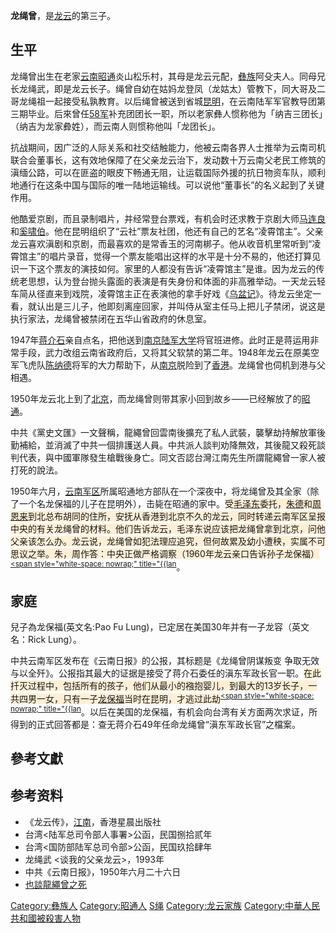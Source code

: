 '''龙绳曾'''{{BD|1912年||1950年||}}，是[[龙云|龙云]]的第三子。

==生平==                                                                                                                   
龙绳曾出生在老家[[云南|云南]][[昭通|昭通]]炎山松乐村，其母是龙云元配，[[彝族|彝族]]阿殳夫人。同母兄长龙绳武，即是龙云长子。绳曾自幼在姑妈龙登凤（龙姑太）管教下，同大哥及二哥龙绳祖一起接受私孰教育。以后绳曾被送到省城[[昆明|昆明]]，在云南陆军军官教导团第三期毕业。后來曾任[[58军|58军]]补充团团长一职，所以老家彝人惯称他为「纳吉三团长」（纳吉为龙家彜姓），而云南人则惯称他叫「龙团长」。

抗战期间，因广泛的人际关系和社交结触能力，他被云南各界人士推举为云南司机联合会董事长，这有效地保障了在父亲龙云治下，发动数十万云南父老民工修筑的滇缅公路，可以在匪盗的眼皮下畅通无阻，让运载国际外援的抗日物资车队，顺利地通行在这条中国与国际的唯一陆地运输线。可以说他“董事长”的名义起到了关键作用。

他酷爱京剧，而且录制唱片，并经常登台票戏，有机会时还求教于京剧大师[[马连良|马连良]]和[[奚啸伯|奚啸伯]]。他在昆明组织了“云社”票友社团，他还有自己的艺名“凌霄馆主”。父亲龙云喜欢滇剧和京剧，而最喜欢的是常香玉的河南梆子。他从收音机里常听到“凌霄馆主”的唱片录音，觉得一个票友能唱出这样的水平是十分不易的，他还打算见识一下这个票友的演技如何。家里的人都没有告诉“凌霄馆主”是谁。因为龙云的传统老思想，认为登台抛头露面的表演是有失身份和体面的非高雅举动。一天龙云轻车简从径直来到戏院，凌霄馆主正在表演他的拿手好戏《[[乌盆记|乌盆记]]》。待龙云坐定一看，就认出是三儿子，他即刻离座回家，并叫侍从室主任马上把儿子禁闭，说这是执行家法，龙绳曾被禁闭在五华山省政府的休息室。

1947年[[蒋介石|蒋介石]]亲自点名，把他送到[[南京陆军大学|南京陆军大学]]将官班进修。此时正是蒋运用非常手段，武力改组云南省政府后，又将其父软禁的第二年。1948年龙云在原美空军飞虎队[[陈纳德|陈纳德]]将军的大力帮助下，从[[南京|南京]]脱险到了[[香港|香港]]。龙绳曾也伺机到港与父相遇。

1950年龙云北上到了[[北京|北京]]，而龙绳曾则带其家小回到故乡——已经解放了的[[昭通|昭通]]。                                                                     

中共《黨史文匯》一文聲稱{{r|也谈龙绳曾之死}}，龍繩曾回雲南後擴充了私人武裝，襲擊劫持解放軍後勤補給，並消滅了中共一個排護送人員。中共派人談判劝降無效，其後龍又殺死談判代表，與中國軍隊發生槍戰後身亡。同文否認台灣江南先生所謂龍繩曾一家人被打死的說法。

1950年六月，[[云南军区|云南军区]]所属昭通地方部队在一个深夜中，将龙绳曾及其全家（除了一个名龙保福的儿子在昆明外），击毙在昭通的家中。<span class="noprint" style="background-color:#FFEFD6;" title="{{lan|zh-hans=需要提供文献来源|zh-hant=需要提供文獻來源}}">受[[毛泽东|毛泽东]]委托，[[朱德|朱德]]和[[周恩来|周恩来]]到北总布胡同的住所，安抚从香港到北京不久的龙云，同时转递云南军区呈报中央的有关龙绳曾的材料。他们告诉龙云，毛泽东说应该把龙绳曾拿到北京，问他父亲该怎么办。龙云说，龙绳曾如犯法理应追究，但何故累及幼小遭秧，实属不可思议之举。朱，周作答：中央正做严格调察（1960年龙云亲口告诉孙子龙保福）</span><sup class="noprint Template-Fact">[[Wikipedia:列明来源|<span style="white-space: nowrap;" title="{{lan]]</sup>。

==家庭==
兒子為龙保福(英文名:Pao Fu Lung)，已定居在美国30年并有一子龙容（英文名：Rick Lung）。                          

中共云南军区发布在《云南日报》的公报，其标题是《龙绳曾阴谋叛变 争取无效与以全歼》。公报指其最大的证据是接受了蒋介石委任的滇东军政长官一职。<span class="noprint" style="background-color:#FFEFD6;" title="{{lan|zh-hans=需要提供文献来源|zh-hant=需要提供文獻來源}}">在此扦灭过程中，包括所有的孩子，他们从最小的襁抱婴儿，到最大的13岁长子，一共四男一女，只有一子[[龙保福|龙保福]]当时在昆明，才逃过此劫</span><sup class="noprint Template-Fact">[[Wikipedia:列明来源|<span style="white-space: nowrap;" title="{{lan]]</sup>。以后在美国的龙保福，有机会向台湾有关方面两次求证，所得到的正式回答都是：查无蒋介石49年任命龙绳曾“滇东军政长官”之檔案。

== 參考文獻 ==
{{Reflist|2|refs=
<ref name="也谈龙绳曾之死">{{cite book | title = 也谈龙绳曾之死 | date = 2007年9期 | url = http://www.xzbu.com/1/view-296178.htm | location = 《党史文汇》 | author = 邓沛 | publisher = 党史文汇杂志社 | access-date = 2014-03-08 | archive-url = https://web.archive.org/web/20140308133902/http://www.xzbu.com/1/view-296178.htm | archive-date = 2014-03-08 | dead-url = yes }}</ref>
}}
<references/>

==参考资料==
*《龙云传》，[[劉宜良|江南]]，香港星晨出版社
*台湾<陆军总司令部人事署>公函，民国捌拾贰年
*台湾<国防部陆军总司令部>公函，民国玖拾肆年
*龙绳武 <谈我的父亲龙云>，1993年
*中共《云南日报》，1950年六月二十六日
* [http://d.wanfangdata.com.cn/periodical_dswh200709011.aspx 也談龍繩曾之死]

{{DEFAULTSORT:L}}
[[Category:彝族人|Category:彝族人]]
[[Category:昭通人|Category:昭通人]]
[[Category:龍姓|S绳]]
[[Category:龙云家族|Category:龙云家族]]
[[Category:中華人民共和國被殺害人物|Category:中華人民共和國被殺害人物]]